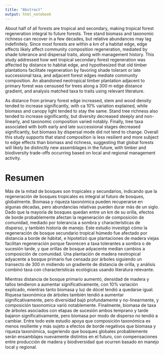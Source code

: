 ```yaml
---
title: "Abstract"
output: html_notebook
---
```




<!-- # ATBC *(400 wds)* -->



<!-- ## REVIEW CRITERIA -->
<!-- ​ -->
<!-- All abstracts will be evaluated and scored by the ATBC2022 Scientific Committee. The Scientific Committee may accept, decline, or offer an opportunity for a revised abstract submission. Proposals will be assessed using the following criteria:  -->

<!-- - *Scientific merit*: Likelihood of promoting a significant advancement in our understanding of tropical biology and conservation, innovative or interdisciplinary approaches, or likelihood of novel conceptual synthesis.  -->

<!-- - *Broader impacts*: Integration of science with conservation issues, impact on policy, and potential utility for conservation, among others.  -->

<!-- - *Appeal to participants of ATBC2022*: Abstract should target topics that will be of interest to the ATBC community.  -->

<!-- - Relevance to the meeting's theme: We encourage submission of abstracts that are relevant to the meeting’s theme. -->

<!-- - A clearly written and compelling abstract. -->



<!-- # Draft = Habitat edges affect tree diversity more than biomass regeneration in a wet tropical forest -->



<!-- ## Introduction / Background / Justification *(50-80 wds)* -->



<!-- About half of all forests are tropical and secondary, making tropical forest regeneration processes integral to the future of forests globally. -->

<!-- However, syntheses find forest regeneration to be quick yet inconsistent--stand biomass and taxonomic richness recovers almost completely in about half a century, but relative abundances may take centuries to recover or instead may diverge entirely. -->

<!-- Given that three quarters of all forests are within a km of a habitat edge, nearby habitat edges also likely affect biomass and taxonomic regeneration trends, as well as management history legacies. -->

<!-- In wet tropical forests specifically, succession tends to depend on light availability, compared to water availability and hydraulic traits like more open or dry forests, which may also extend to mediate edge effects. -->



<!-- ## Objective(s)/Hypothesis(es) *(50-80 wds)* -->



<!-- This study addresses how wet tropical secondary forest regeneration is affected by distance to habitat edge in a former timber plantation context, and -->
<!-- addresses the hypothesis that old plantations facilitate regeneration by favoring shade tolerant or late successional taxa, and that habitat edges affect regenerating community composition. -->



<!-- ## Methods *(50-80 wds)* -->



<!-- A 20 ha timber plantation abandoned ca 20 years ago surrounded by primary forest on two sides and a main service road on a third was censused for over a thousand trees using random stratified sampling plots representing 5% of total parcel area along a 300 m edge distance gradient in the Osa Peninsula, SW Costa Rica, and analysis used relevant databases from the literature. -->



<!-- ## Results *(50-80 wds)* -->



<!-- As distance from primary forest edge increased, biomass and stem and wood density tended to increase, with ca 10% variation explained, while canopy light and stand height tended to stay the same. -->

<!-- Stand tree richness also tended to increase, but diversity decreased steeply and non-linearly, and composition varied notably. -->

<!-- Tree taxa associated with both early and late successional stages increased, but biomass by dispersal mode did not tend to change. -->



<!-- ## Implications/Conclusions *(50-80 wds)* -->



<!-- Overall this study supports main ideas about forest regeneration that stand composition is less resilient and more subject to edge effects than biomass and richness, suggesting that global forests will likely be distinctly new assemblages in the future with timber and diversity trade-offs based on local and regional management activity. -->



<!-- ## Keywords (10) -->



<!-- forest -->
<!-- secondary -->
<!-- regeneration -->
<!-- edge -->
<!-- biomass -->
<!-- diversity -->
<!-- community -->
<!-- composition -->
<!-- function -->
<!-- trait -->



<!-- # SACNAS -- Habitat edges affect tree diversity more than biomass regeneration in a wet neotropical secondary forest -->


<!-- About half of all forests are tropical and secondary, making tropical forest regeneration integral to future forests.  -->
<!-- Tree stand biomass and taxonomic richness can recover in a few decades, but relative abundances may lag indefinitely.  -->
<!-- Since most forests are within a km of a habitat edge, edge effects likely affect community composition regeneration, mediated by shade tolerance and dispersal traits, along with management history. -->
<!-- This study addresses how wet tropical secondary forest regeneration is affected by distance to habitat edge, and hypothesizes that old timber plantations facilitate regeneration by favoring shade tolerant or late successional taxa, and adjacent forest edges mediate community composition. -->
<!-- An abandoned neotropical timber plantation adjacent to primary forest was censused for trees along a 300 m edge distance gradient, and analysis matched taxa to traits using relevant literature. -->
<!-- As distance from primary forest edge increased, biomass and stem and wood density tended to increase, with ca 10% variation explained, while canopy light and stand height tended to stay the same. -->
<!-- Stand tree richness also tended to increase, but diversity decreased steeply and non-linearly, and composition varied notably.  -->
<!-- Finally, tree taxa associated with both early and late successional stages increased, but biomass by dispersal mode did not tend to change. -->
<!-- Overall this study supports that stand composition is less resilient and more subject to edge effects than biomass and richness, suggesting that global forests will likely be distinctly new assemblages in the future, with timber and biodiversity trade-offs occurring based on local and regional management activity. -->



<!-- # ESA -- Habitat edges affect tree diversity more than biomass regeneration in a wet neotropical secondary forest -->



<!-- # Background/Question/Methods -->

About half of all forests are tropical and secondary, making tropical forest regeneration integral to future forests. 
Tree stand biomass and taxonomic richness can recover in a few decades, but relative abundances may lag indefinitely. 
Since most forests are within a km of a habitat edge, edge effects likely affect community composition regeneration, mediated by shade tolerance and dispersal traits, along with management history.
This study addressed how wet tropical secondary forest regeneration was affected by distance to habitat edge, and hypothesized that old timber plantations facilitate regeneration by favoring shade tolerant or late successional taxa, and adjacent forest edges mediate community composition.
An abandoned neotropical timber plantation adjacent to primary forest was censused for trees along a 300 m edge distance gradient, and analysis matched taxa to traits using relevant literature.

<!-- # Results/Conclusions -->
As distance from primary forest edge increased, stem and wood density tended to increase significantly, with ca 10% variation explained, while biomass and canopy light tended to stay the same.
Stand tree richness also tended to increase significantly, but diversity decreased steeply and non-linearly, and taxonomic composition varied notably. 
Finally, tree taxa associated with both early and late successional stages decreased significantly, but biomass by dispersal mode did not tend to change.
Overall this study supports that stand composition is less resilient and more subject to edge effects than biomass and richness, suggesting that global forests will likely be distinctly new assemblages in the future, with timber and biodiversity trade-offs occurring based on local and regional management activity.


\newpage


# Resumen{-}


Más de la mitad de bosques son tropicales y secundarios, indicando que la regeneración de bosques tropicales es integral al futuro de bosques, globalmente.
Biomasa y riqueza taxonómica pueden recuperarse en algunas décadas, pero abundancias relativas pueden durar más de un siglo.
Dado que la mayoría de bosques quedan entre un km de su orilla, efectos de borde probablemente afectan la regeneración de composición de comunidad, mediado por tolerancia a sombra y characterísticas de disperso, y también historia de manejo.
Este estudio investigó cómo la regeneración de bosque secundario tropical húmedo fue afectado por distancia a borde de hábitat, e hipotetizó que plantaciones de madera viejas facilitan regeneración porque favorecen a taxa tolerantes a sombra o de sucesión tarde, y que orillas de bosque adyacente median cambios a composición de comunidad.
Una plantación de madera neotropical adyacente a bosque primario fue censada por árboles siguiendo un transecto de 300 m midiendo un gradiente de distancia de orilla, y análisis combinó taxa con characterísticas ecológicas usando literatura relevante.

Mientras distancia de bosque primario aumentó, densidad de madera y tallos tendieron a aumentar significativamente, con 10% variación explicado, mientras tanto biomasa y luz de dócel tendió a quedarse igual.
Riquesa taxonómica de árboles también tendió a aumentar significativamente, pero diversidad bajó profundamente y no-linearmente, y composición taxonomica varió notablemente.
Finalmente, biomasa de taxa de árboles asociados con etapas de sucesión ambos temprano y tarde bajaron significativamente, pero biomasa por modo de disperso no tendió a cambiar.
Entre todo este estudio apoya que composición taxonómica es menos resiliente y más sujeto a efectos de borde negativos que biomasa y riqueza taxonómica, sugeriendo que bosques globales probablemente serán ensamblajes nuevamente distintos en el futuro, con compensaciones entre producción de madera y biodiversidad que ocurren basado en manejo local y regional.
